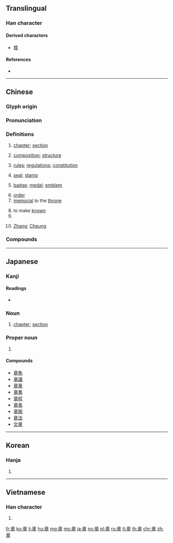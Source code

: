 {{character info/new}}
==Translingual==

===Han character===
{{Han char|rn=117|rad=立|as=06|sn=11|four=00406|canj=YTAJ|ids=⿱立早}}

====Derived characters====
* [[障]]

====References====
* {{Han ref|kx=0871.080|dkj=25761|dj=1301.170|hdz=42709.040|uh=7AE0|ud=31456|bh=B3B9|bd=46009}}

----

==Chinese==
{{zh-forms}}

===Glyph origin===
{{Han etym}}

===Pronunciation===
{{zh-pron
|m=zhāng
|c=zoeng1
|h=pfs=chông
|md=cŏng
|mn=qz,tw,xm:chiong/zz:chiang/qz,tw,xm:chiuⁿ/zz:chioⁿ
|mn_note=chiong/chiang - literary; chiuⁿ/chioⁿ - vernacular
|w=1tsaan
|mc=y
|oc=y
|ma=y
|cat=n,v,cls,pn
}}

===Definitions===
{{zh-hanzi}}

# [[chapter]]; [[section]]
#: {{zh-x|章節|chapter, section}}
# [[composition]]; [[structure]]
#: {{zh-x|文章|article, essay}}
# [[rule]]s; [[regulation]]s; [[constitution]]
#: {{zh-x|章程|rules, regulations}}
# [[seal]]; [[stamp]]
#: {{zh-x|圖章|stamp, seal}}
# [[badge]]; [[medal]]; [[emblem]]
#: {{zh-x|徽章|badge, emblem}}
# [[order]]
# [[memorial]] to the [[throne]]
#: {{zh-x|奏章|memorial to the throne}}
# to make [[known]]
# {{zh-classifier|[[chapter]]s, etc}}
# {{surname|lang=zh|sort=zhang1}} [[Zhang]]; [[Cheung]]

===Compounds===
{{zh-der|建章|千章|密章|便章|彫章鏤句|大諫章|平章百姓|彈章|周章狼狽|報章|帽章|九章算術|徽章|三侯之章|大做文章|急就章|典章制度|引首章|孔章望斗|店章|平章|周章|出口成章|尋章摘句|寶章|寶鼎勛章|下筆成章|官樣文章|保章氏|不成章|圖章|像章|作文章|天章|奎章|國光獎章|大憲章|大費周章|九章律|壓角章|含章|奏章|國光勛章|印章學|九章|印章|勛章|定章|出言成章|典章|公章|八股文章|官章|大塊文章|有文章|牙章|會章|沉吟章句|樂章|景星勛章|斷章摘句|服章|率爾成章|文章星斗|有章|明章之治|憲章|敷章|文虎章|率由舊章|文章憎命|招生簡章|文章鉅公|斷章取義|正章|私章|真章|斷章截句|摘句尋章|橡皮圖章|滿腹文章|照章|摛章繪句|瑤章|班馬文章|獎章|河女之章|摛藻雕章|煞費周章|搜章擿句|殘章斷簡|成章|斐然成章|操翰成章|抗章|毫無章法|榮譽勛章|文章魁首|昄章|援筆成章|文章|約章|章句之徒|龍章鳳篆|蓋章|龍章|章回小說|臂章|章魚|老章程|篇章|走筆成章|見真章|露章|飲章|總章|章表|簽章|紀念章|章臺|章臺柳|胸章|脫口成章|龍章鳳姿|違章建築|簡章|鵬舉獎章|肩章|表章|騎縫章|賞罰無章|雜亂無章|章身|辨章|黨章|豫章|章華|章草|章臺楊柳|章節|章程|章甫縫掖|章甫|章決句斷|章水|章奏|章句儒|章句|章則|諫章|辭章|舉筆成章|褒章|雲章|章服|雕章繢句|誕章|袖章|龍蛇之章|順理成章|鉤章棘句|雕章鏤句|閒章|章法|都鄙有章|雲麾勛章|規章|連章累牘|辯章|章甫薦履|詞章|走馬章臺|費周章|證章|紫綬金章|章動|約法三章|領章|說章兒}}

----

==Japanese==

===Kanji===
{{ja-kanji|grade=3|rs=立06}}

====Readings====
* {{ja-readings|goon=[[しょう]] (shō)|kanon=[[しょう]] (shō)|kun=[[あや]] (aya), [[しるし]] (shirushi), [[あきらか]] (akiraka)}}

===Noun===
{{ja-noun|しょう}}

# [[chapter]]; [[section]]

===Proper noun===
{{ja-pos|あきら|proper}}

# {{given name|male|lang=ja|sort=あきら}}

====Compounds====
{{der-top}}
* [[章魚]]
* [[章識]]
* [[章章]]
* [[章奏]]
* [[章程]]
* [[章表]]
* [[章服]]
* [[章法]]
* [[文章]]
{{der-bottom}}

----

==Korean==

===Hanja===
{{ko-hanja|hangeul=[[장]]|eumhun=|mr=chang|y=cang}}

# {{defn|lang=ko|sort=立06}}

----

==Vietnamese==

===Han character===
{{vi-hantu|[[chương]]|rs=立06}}

# {{defn|lang=vi|sort=立06}}

[[fr:章]]
[[ko:章]]
[[li:章]]
[[hu:章]]
[[mg:章]]
[[ms:章]]
[[ja:章]]
[[no:章]]
[[pl:章]]
[[ru:章]]
[[tl:章]]
[[th:章]]
[[chr:章]]
[[zh:章]]